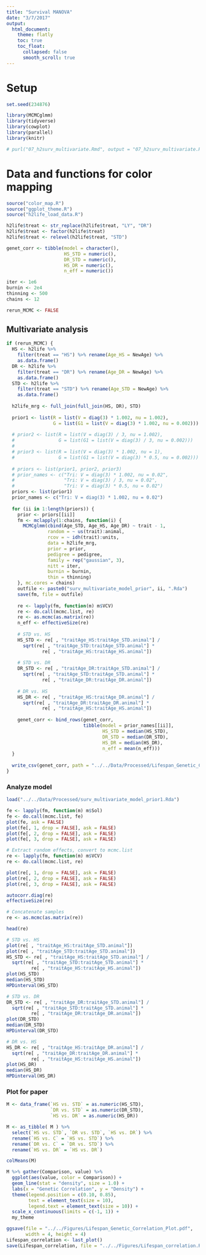 ```yaml
---
title: "Survival MANOVA"
date: "3/7/2017"
output:
  html_document:
    theme: flatly
    toc: true
    toc_float:
      collapsed: false
      smooth_scroll: true
---
```


# Setup

```r
set.seed(234876)

library(MCMCglmm)
library(tidyverse)
library(cowplot)
library(parallel)
library(knitr)
```

```r
# purl("07_h2surv_multivariate.Rmd", output = "07_h2surv_multivariate.R", documentation = 2)
```

# Data and functions for color mapping

```r
source("color_map.R")
source("ggplot_theme.R")
source("h2life_load_data.R")

h2life$treat <- str_replace(h2life$treat, "LY", "DR")
h2life$treat <- factor(h2life$treat)
h2life$treat <- relevel(h2life$treat, "STD")
```

```r
genet_corr <- tibble(model = character(),
                     HS_STD = numeric(),
                     DR_STD = numeric(),
                     HS_DR = numeric(),
                     n_eff = numeric())

iter <- 1e6
burnin <- 2e4
thinning <- 500
chains <- 12

rerun_MCMC <- FALSE
```

## Multivariate analysis

```r
if (rerun_MCMC) {
  HS <- h2life %>% 
    filter(treat == "HS") %>% rename(Age_HS = NewAge) %>% 
    as.data.frame()
  DR <- h2life %>% 
    filter(treat == "DR") %>% rename(Age_DR = NewAge) %>% 
    as.data.frame()
  STD <- h2life %>%
    filter(treat == "STD") %>% rename(Age_STD = NewAge) %>% 
    as.data.frame()
  
  h2life_mrg <- full_join(full_join(HS, DR), STD)
  
  prior1 <- list(R = list(V = diag(3) * 1.002, nu = 1.002),
                 G = list(G1 = list(V = diag(3) * 1.002, nu = 0.002)))
  
  # prior2 <- list(R = list(V = diag(3) / 3, nu = 1.002),
  #                G = list(G1 = list(V = diag(3) / 3, nu = 0.002)))
  # 
  # prior3 <- list(R = list(V = diag(3) * 1.002, nu = 1),
  #                G = list(G1 = list(V = diag(3) * 0.5, nu = 0.002)))
  
  # priors <- list(prior1, prior2, prior3)
  # prior_names <- c("Tri: V = diag(3) * 1.002, nu = 0.02",
  #                  "Tri: V = diag(3) / 3, nu = 0.02",
  #                  "Tri: V = diag(3) * 0.5, nu = 0.02")
  priors <- list(prior1)
  prior_names <- c("Tri: V = diag(3) * 1.002, nu = 0.02")
  
  for (ii in 1:length(priors)) {
    prior <- priors[[ii]]
    fm <- mclapply(1:chains, function(i) {
      MCMCglmm(cbind(Age_STD, Age_HS, Age_DR) ~ trait - 1,
               random = ~ us(trait):animal,
               rcov = ~ idh(trait):units,
               data = h2life_mrg,
               prior = prior,
               pedigree = pedigree,
               family = rep("gaussian", 3),
               nitt = iter,
               burnin = burnin,
               thin = thinning)
    }, mc.cores = chains)
    outfile <- paste0("surv_multivariate_model_prior", ii, ".Rda")
    save(fm, file = outfile)
    
    re <- lapply(fm, function(m) m$VCV)
    re <- do.call(mcmc.list, re)
    re <- as.mcmc(as.matrix(re))
    n_eff <- effectiveSize(re)
    
    # STD vs. HS
    HS_STD <- re[ , "traitAge_HS:traitAge_STD.animal"] /
      sqrt(re[ , "traitAge_STD:traitAge_STD.animal"] *
             re[ , "traitAge_HS:traitAge_HS.animal"])
    
    # STD vs. DR
    DR_STD <- re[ , "traitAge_DR:traitAge_STD.animal"] /
      sqrt(re[ , "traitAge_STD:traitAge_STD.animal"] *
             re[ , "traitAge_DR:traitAge_DR.animal"])
    
    # DR vs. HS
    HS_DR <- re[ , "traitAge_HS:traitAge_DR.animal"] /
      sqrt(re[ , "traitAge_DR:traitAge_DR.animal"] *
             re[ , "traitAge_HS:traitAge_HS.animal"])
    
    genet_corr <- bind_rows(genet_corr,
                            tibble(model = prior_names[[ii]],
                                   HS_STD = median(HS_STD),
                                   DR_STD = median(DR_STD),
                                   HS_DR = median(HS_DR),
                                   n_eff = mean(n_eff)))
  }
  
  write_csv(genet_corr, path = "../../Data/Processed/Lifespan_Genetic_Correlations.csv")
}
```

### Analyze model

```r
load("../../Data/Processed/surv_multivariate_model_prior1.Rda")

fe <- lapply(fm, function(m) m$Sol)
fe <- do.call(mcmc.list, fe)
plot(fe, ask = FALSE)
plot(fe[, 1, drop = FALSE], ask = FALSE)
plot(fe[, 2, drop = FALSE], ask = FALSE)
plot(fe[, 3, drop = FALSE], ask = FALSE)

# Extract random effects, convert to mcmc.list
re <- lapply(fm, function(m) m$VCV)
re <- do.call(mcmc.list, re)

plot(re[, 1, drop = FALSE], ask = FALSE)
plot(re[, 2, drop = FALSE], ask = FALSE)
plot(re[, 3, drop = FALSE], ask = FALSE)

autocorr.diag(re)
effectiveSize(re)

# Concatenate samples
re <- as.mcmc(as.matrix(re))

head(re)

# STD vs. HS
plot(re[ , "traitAge_HS:traitAge_STD.animal"])
plot(re[ , "traitAge_STD:traitAge_STD.animal"])
HS_STD <- re[ , "traitAge_HS:traitAge_STD.animal"] /
  sqrt(re[ , "traitAge_STD:traitAge_STD.animal"] *
         re[ , "traitAge_HS:traitAge_HS.animal"])
plot(HS_STD)
median(HS_STD)
HPDinterval(HS_STD)

# STD vs. DR
DR_STD <- re[ , "traitAge_DR:traitAge_STD.animal"] /
  sqrt(re[ , "traitAge_STD:traitAge_STD.animal"] *
         re[ , "traitAge_DR:traitAge_DR.animal"])
plot(DR_STD)
median(DR_STD)
HPDinterval(DR_STD)

# DR vs. HS
HS_DR <- re[ , "traitAge_HS:traitAge_DR.animal"] /
  sqrt(re[ , "traitAge_DR:traitAge_DR.animal"] *
         re[ , "traitAge_HS:traitAge_HS.animal"])
plot(HS_DR)
median(HS_DR)
HPDinterval(HS_DR)
```

### Plot for paper

```r
M <- data_frame(`HS vs. STD` = as.numeric(HS_STD),
                `DR vs. STD` = as.numeric(DR_STD),
                `HS vs. DR` = as.numeric(HS_DR))

M <- as_tibble( M ) %>%  
  select(`HS vs. STD`, `DR vs. STD`, `HS vs. DR`) %>% 
  rename(`HS vs. C` = `HS vs. STD`) %>% 
  rename(`DR vs. C` = `DR vs. STD`) %>% 
  rename(`HS vs. DR` = `HS vs. DR`)

colMeans(M)

M %>% gather(Comparison, value) %>%
  ggplot(aes(value, color = Comparison)) +
  geom_line(stat = "density", size = 1.0) +
  labs(x = "Genetic Correlation", y = "Density") +
  theme(legend.position = c(0.10, 0.85),
        text = element_text(size = 10),
        legend.text = element_text(size = 10)) +
  scale_x_continuous(limits = c(-1, 1)) +
  my_theme

ggsave(file = "../../Figures/Lifespan_Genetic_Correlation_Plot.pdf",
       width = 4, height = 4)
Lifespan_correlation <- last_plot()
save(Lifespan_correlation, file = "../../Figures/Lifespan_correlation.Rda")
```
